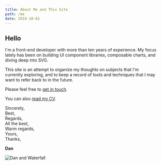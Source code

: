 ```yaml
---
title: About Me and This Site
path: /me
date: 2019-10-01
---
```

## Hello

I'm a front-end developer with more than ten years of experience.
My focus lately has been on building UI component libraries, composable charts,
and diving deep into SVG.

This site is an attempt to organize my thoughts on subjects that I'm currently
exploring, and to keep a record of tools and techniques that I may want to refer back to
in the future.

Please feel free to [get in touch](mailto://dmatarazzo@fastmail.com).

You can also [read my CV](/cv).

Sincerely,  
Best,  
Regards,  
All the best,  
Warm regards,  
Yours,  
Thanks,  

**Dan**

![Dan and Waterfall](../images/dan.jpg)
